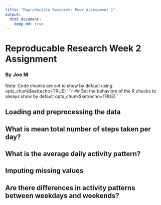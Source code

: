 ```yaml
---
title: "Reproducible Research: Peer Assessment 1"
output: 
  html_document:
    keep_md: true
---
```


# Reproducable Research Week 2 Assignment
### By Joe M

Note: Code chunks are set to show by default using: opts_chunk$set(echo=TRUE)
```r
  ## Set the behaviors of the R chucks to always show by default
  opts_chunk$set(echo=TRUE)
```


## Loading and preprocessing the data



## What is mean total number of steps taken per day?



## What is the average daily activity pattern?



## Imputing missing values



## Are there differences in activity patterns between weekdays and weekends?
